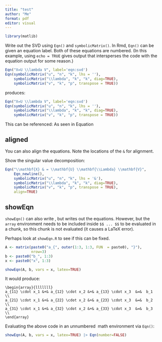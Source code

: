 ```yaml
---
title: "test"
author: "Me"
format: pdf
editor: visual
---
```


```r
library(matlib)
```

Write out the SVD using `Eqn()` and `symbolicMatrix()`. In Rmd, `Eqn()` can be given an equation label. Both of these equations are numbered. (In this example, using `echo = TRUE` gives output that intersperses the code with the equation output for some reason.)

```r
Eqn("X=U \\lambda V", label='eqn:svd')
Eqn(symbolicMatrix("u", "n", "k", lhs = ''),
    symbolicMatrix("\\lambda", "k", "k", diag=TRUE),
    symbolicMatrix("v", "k", "p", transpose = TRUE))
```

produces:

```r
Eqn("X=U \\lambda V", label='eqn:svd')
Eqn(symbolicMatrix("u", "n", "k", lhs = ''),
    symbolicMatrix("\\lambda", "k", "k", diag=TRUE),
    symbolicMatrix("v", "k", "p", transpose = TRUE))
```

This can be referenced: As seen in Equation \ref{eqn:svd} \ldots

## aligned

You can also align the equations. Note the locations of the `&` for alignment.

Show the singular value decomposition:

```r
Eqn("\\mathbf{X} & = \\mathbf{U} \\mathbf{\\Lambda} \\mathbf{V}",
    Eqn_newline(),
    symbolicMatrix("u", "n", "k", lhs = '&'),
    symbolicMatrix("\\lambda", "k", "k", diag=TRUE),
    symbolicMatrix("v", "k", "p", transpose = TRUE),
    align=TRUE)
```

## showEqn

`showEqn()` can also write \LaTeX, but writes out the equations. However, but the `array` environment needs to be included inside `$$ ... $$` to be evaluated in a chunk, so this chunk is not evaluated (it causes a LaTeX error).

Perhaps look at `showEqn.R` to see if this can be fixed.

```r
A <- matrix(paste0("a_{", outer(1:3, 1:3, FUN  = paste0), "}"), 
            nrow=3) 
b <- paste0("b_", 1:3)
x <- paste0("x", 1:3)
```

```r
showEqn(A, b, vars = x, latex=TRUE)
```

It would produce:

```         
\begin{array}{lllllll}
a_{11} \cdot x_1 &+& a_{12} \cdot x_2 &+& a_{13} \cdot x_3  &=&  b_1 \\ 
a_{21} \cdot x_1 &+& a_{22} \cdot x_2 &+& a_{23} \cdot x_3  &=&  b_2 \\ 
a_{31} \cdot x_1 &+& a_{32} \cdot x_2 &+& a_{33} \cdot x_3  &=&  b_3 \\ 
\end{array}
```

Evaluating the above code in an unnumbered \LaTeX math environment via `Eqn()`:

```r
showEqn(A, b, vars = x, latex=TRUE) |> Eqn(number=FALSE)
```

